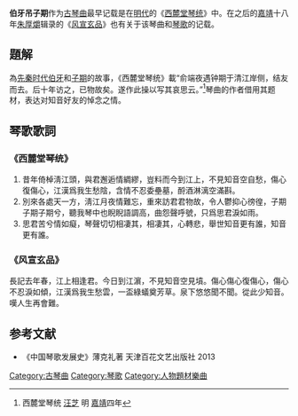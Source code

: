 '''伯牙吊子期'''作为[[古琴曲|古琴曲]]最早记载是在[[明代|明代]]的《[[西麓堂琴统|西麓堂琴统]]》中。在之后的[[嘉靖|嘉靖]]十八年[[朱厚爝|朱厚爝]]辑录的《[[风宣玄品|风宣玄品]]》也有关于该琴曲和[[琴歌|琴歌]]的记载。

== 題解 ==

為[[先秦时代|先秦时代]][[伯牙|伯牙]]和[[鍾子期|子期]]的故事，《西麓堂琴统》載“俞端夜遇钟期于清江岸侧，结友而去。后十年访之，已物故矣。遂作此操以写其哀思云。”<ref>西麓堂琴统 [[汪芝|汪芝]] 明 [[嘉靖|嘉靖]]四年</ref>琴曲的作者借用其题材，表达对知音好友的悼念之情。

== 琴歌歌詞 ==

=== 《西麓堂琴统》 ===

# 昔年倚棹淸江頭，與君邂逅情綢繆，豈料而今到江上，不見知音空自愁，傷心復傷心，江漢爲我生愁陰，含情不忍委壘墓，酹酒淋漓空滿斟。 
# 別來各處天一方，淸江月夜情難忘，重來訪君君物故，令人鬱抑心徬徨，子期子期子期兮，聽我琴中也睨睨語調高，曲怨聲呼號，只爲思君淚如雨。 
# 思君苦兮情如癡，琴聲切切相凄其，相凄其，心轉悲，舉世知音更有誰，知音更有誰。

=== 《风宣玄品》 ===

長記去年春，江上相逢君。今日到江濵，不見知音空見墳。傷心傷心復傷心，傷心不忍淚如傾，江漢爲我生愁雲，一盃綠蟻奠芳草。泉下悠悠聞不聞。從此少知音。嘆人生再會難。

==参考文献==

{{reflist}}

*《中国琴歌发展史》薄克礼著 天津百花文艺出版社 2013

[[Category:古琴曲|Category:古琴曲]]
[[Category:琴歌|Category:琴歌]]
[[Category:人物題材樂曲|Category:人物題材樂曲]]